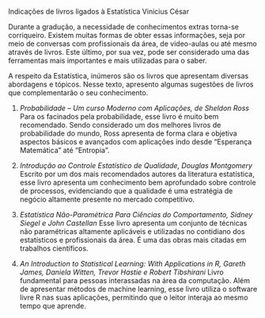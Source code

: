 Indicações de livros ligados à Estatística
Vinicius César

Durante a gradução, a necessidade de conhecimentos extras torna-se corriqueiro. 
Existem muitas formas de obter essas informações, seja por meio de conversas com 
profissionais da área, de video-aulas ou até mesmo através de livros. Este 
último, por sua vez, pode ser considerado uma das ferramentas mais importantes 
e mais utilizadas para o saber. 

A respeito da Estatística, inúmeros são os livros que apresentam diversas 
abordagens e tópicos. Nesse texto, apresento algumas sugestões de livros que 
complementarão o seu conhecimento.

1) *Probabilidade – Um curso Moderno com Aplicações, de Sheldon Ross*
Para os facinados pela probabilidade, esse livro é muito bem recomendado. Sendo 
considerado um dos melhores livros de probabilidade do mundo, Ross apresenta de 
forma clara e objetiva aspectos básicos e avançados com aplicações indo desde 
"Esperança Matemática" até "Entropia".

2) *Introdução ao Controle Estatístico de Qualidade, Douglas Montgomery*
Escrito por um dos mais recomendados autores da literatura estatística, esse 
livro apresenta um conhecimento bem aprofundado sobre controle de processos, 
evidenciando que a qualidade é uma estratégia de negócio altamente presente no 
mercado competitivo.

3) *Estatística Não-Paramétrica Para Ciências do Comportamento, Sidney Siegel e 
John Castellan*
Esse livro apresenta um conjunto de técnicas não paramétricas altamente 
aplicáveis e utilizadas no contidiano dos estatísticos e profissionais da área. 
É uma das obras mais citadas em trabalhos científicos.

4) *An Introduction to Statistical  Learning: With Applications in R, Gareth 
James, Daniela Witten, Trevor Hastie e Robert Tibshirani*
Livro fundamental para pessoas interassadas na área da computação. Além de 
apresentar métodos de machine learning, esse livro utiliza o software livre R 
nas suas aplicações, permitindo que o leitor interaja ao mesmo tempo que aprende.
